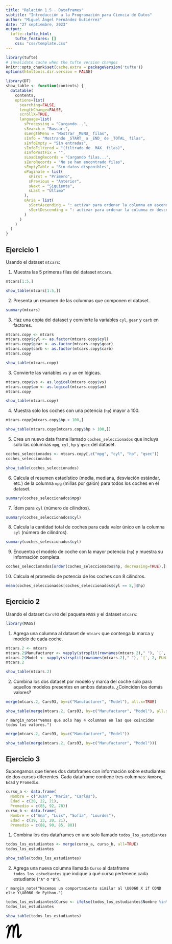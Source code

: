 ```yaml
---
title: "Relación 1.5 · Dataframes"
subtitle: "Introducción a la Programación para Ciencia de Datos"
author: "Miguel Ángel Fernández Gutiérrez"
date: "27 septiembre, 2023"
output:
  tufte::tufte_html:
    tufte_features: []
    css: "css/template.css"
---
```


```r
library(tufte)
# invalidate cache when the tufte version changes
knitr::opts_chunk$set(cache.extra = packageVersion('tufte'))
options(htmltools.dir.version = FALSE)

library(DT)
show_table <- function(contents) {
  datatable(
    contents,
    options=list(
      searching=FALSE,
      lengthChange=FALSE,
      scrollX=TRUE,
      language=list(
        sProcessing = "Cargando...",
        sSearch = "Buscar:", 
        sLengthMenu = "Mostrar _MENU_ filas", 
        sInfo = "Mostrando _START_ a _END_ de _TOTAL_ filas", 
        sInfoEmpty = "Sin entradas", 
        sInfoFiltered = "(filtrado de _MAX_ filas)", 
        sInfoPostFix = "",
        sLoadingRecords = "Cargando filas...", 
        sZeroRecords = "No se han encontrado filas", 
        sEmptyTable = "Sin datos disponibles", 
        oPaginate = list(
          sFirst = "Primero",
          sPrevious = "Anterior", 
          sNext = "Siguiente",
          sLast = "Último"
        ), 
        oAria = list(
          sSortAscending = ": activar para ordenar la columna en ascendente", 
          sSortDescending = ": activar para ordenar la columna en descendente"
        )
      )
    )
  )
}
```

## Ejercicio 1

Usando el dataset `mtcars`:

1. Muestra las 5 primeras filas del dataset `mtcars`.

```r
mtcars[1:5,]
```
```r
show_table(mtcars[1:5,])
```

2. Presenta un resumen de las columnas que componen el dataset.

```r
summary(mtcars)
```

3. Haz una copia del dataset y convierte la variables `cyl`, `gear` y `carb` en factores.

```r
mtcars.copy <- mtcars
mtcars.copy$cyl <- as.factor(mtcars.copy$cyl)
mtcars.copy$gear <- as.factor(mtcars.copy$gear)
mtcars.copy$carb <- as.factor(mtcars.copy$carb)
mtcars.copy
```
```r
show_table(mtcars.copy)
```

3. Convierte las variables `vs` y `am` en lógicas.

```r
mtcars.copy$vs <- as.logical(mtcars.copy$vs)
mtcars.copy$am <- as.logical(mtcars.copy$am)
mtcars.copy
```
```r
show_table(mtcars.copy)
```

4. Muestra solo los coches con una potencia (`hp`) mayor a 100.

```r
mtcars.copy[mtcars.copy$hp > 100,]
```
```r
show_table(mtcars.copy[mtcars.copy$hp > 100,])
```

5. Crea un nuevo data frame llamado `coches_seleccionados` que incluya solo las columnas `mpg`, `cyl`, `hp` y `qsec` del dataset.

```r
coches_seleccionados <- mtcars.copy[,c("mpg", "cyl", "hp", "qsec")]
coches_seleccionados
```
```r
show_table(coches_seleccionados)
```

6. Calcula el resumen estadístico (media, mediana, desviación estándar, etc.) de la columna `mpg` (millas por galón) para todos los coches en el dataset.

```r
summary(coches_seleccionados$mpg)
```

7. Ídem para `cyl` (número de cilindros).

```r
summary(coches_seleccionados$cyl)
```

8. Calcula la cantidad total de coches para cada valor único en la columna `cyl` (número de cilindros).

```r
summary(coches_seleccionados$cyl)
```

9. Encuentra el modelo de coche con la mayor potencia (`hp`) y muestra su información completa.

```r
coches_seleccionados[order(coches_seleccionados$hp, decreasing=TRUE),][1,]
```

10. Calcula el promedio de potencia de los coches con 8 cilindros.

```r
mean(coches_seleccionados[coches_seleccionados$cyl == 8,]$hp)
```

## Ejercicio 2

Usando el dataset `Cars93` del paquete `MASS` y el dataset `mtcars`:

```r
library(MASS)
```

1. Agrega una columna al dataset de `mtcars` que contenga la marca y modelo de cada coche.

```r
mtcars.2 <- mtcars
mtcars.2$Manufacturer <- vapply(strsplit(rownames(mtcars.2)," "), `[`, 1, FUN.VALUE=character(1))
mtcars.2$Model <- vapply(strsplit(rownames(mtcars.2)," "), `[`, 2, FUN.VALUE=character(1))
mtcars.2
```
```r
show_table(mtcars.2)
```

2. Combina los dos dataset por modelo y marca del coche solo para aquellos modelos presentes en ambos datasets. ¿Coinciden los demás valores?

```r
merge(mtcars.2, Cars93, by=c("Manufacturer", "Model"), all.x=TRUE)
```
```r
show_table(merge(mtcars.2, Cars93, by=c("Manufacturer", "Model"), all.x=TRUE))
```

`r margin_note("Vemos que solo hay 4 columnas en las que coincidan todos los valores.")`
```r
merge(mtcars.2, Cars93, by=c("Manufacturer", "Model"))
```
```r
show_table(merge(mtcars.2, Cars93, by=c("Manufacturer", "Model")))
```

## Ejercicio 3

Supongamos que tienes dos dataframes con información sobre estudiantes de dos cursos diferentes. Cada dataframe contiene tres columnas: `Nombre`, `Edad` y `Promedio`.

```r
curso_a <- data.frame(
  Nombre = c("Juan", "María", "Carlos"),
  Edad = c(20, 22, 21),
  Promedio = c(85, 92, 78))
curso_b <- data.frame(
  Nombre = c("Ana", "Luis", "Sofía", "Lourdes"),
  Edad = c(19, 23, 20, 21),
  Promedio = c(88, 90, 85, 80))
```

1. Combina los dos dataframes en uno solo llamado `todos_los_estudiantes`

```r
todos_los_estudiantes <- merge(curso_a, curso_b, all=TRUE)
todos_los_estudiantes
```
```r
show_table(todos_los_estudiantes)
```

2. Agrega una nueva columna llamada `Curso` al dataframe `todos_los_estudiantes` que indique a qué curso pertenece cada estudiante (`"A"` o `"B"`).

`r margin_note("Hacemos un comportamiento similar al \U0060 X if COND else Y\U0060 de Python.")`
```r
todos_los_estudiantes$Curso <- ifelse(todos_los_estudiantes$Nombre %in% curso_a$Nombre, "A", "B")
todos_los_estudiantes
```
```r
show_table(todos_los_estudiantes)
```

<div class="footer"><svg xmlns="http://www.w3.org/2000/svg" id="svg" width="50" height="50" version="1.1" viewBox="0 0 50 50"><g id="svgg" transform="matrix(.05 0 0 .05 3.2444e-8 18.441)"><path d="m673.62-327.82c-51.303 20.849-111.41 86.95-152.2 167.37-16.576 32.691-17.95 33.427-23.529 12.665-10.588-39.42-32.657-81.734-54.127-103.79-49.779-51.124-137.88 1.6679-194.87 116.75-7.2756 14.701-13.487 27.153-13.803 27.682-1.6564 2.7549-2.9562-3.7902-6.1483-30.943-16.748-142.45-91.316-147.95-183.6-13.539-49.175 71.623-55.622 92.345-32.404 104.22 12.624 6.4589 37.534-4.2791 37.534-16.179 0-7.6954 68.85-94.858 85.65-108.44 18.497-14.948 19.072-14.931 23.443 0.64991 8.5006 30.299 7.011 100.05-3.6062 169.1-2.5306 16.449-5.4754 36.119-6.5394 43.711-3.0483 21.683-8.817 57.888-12.837 80.52-2.0188 11.388-4.5379 25.881-5.5904 32.208-2.6054 15.632-10.795 58.573-20.619 108.13-4.6184 23.299-11.002 56.985-19.612 103.53-10.197 55.11-15.943 83.407-22.172 109.28-3.8132 15.816-8.5294 35.486-10.485 43.711-9.8695 41.525-5.182 59.573 18.652 71.795 18.658 9.5646 41.117 2.3754 53.408-17.088 13.131-20.809 37.637-104.39 37.637-128.39 0-6.7004 2.0188-12.762 17.611-52.85 5.5214-14.2 10.744-27.797 14.586-37.959 0.95474-2.5306 3.008-7.7069 4.5551-11.503 6.2288-15.253 30.77-91.931 40.502-126.53 5.6939-20.245 11.227-39.397 12.302-42.561 1.0698-3.1633 3.7614-12.481 5.9757-20.705 6.5049-24.145 25.111-84.609 39.282-127.68 8.817-26.802 15.575-46.098 41.059-117.33 13.918-38.885 41.83-86.272 50.82-86.272 6.3438 0 16.84 26.894 22.902 58.665 13.286 69.65 14.678 174.57 4.6472 349.69-7.9485 138.78-8.4604 156.35-6.4819 222.01 2.2891 76.028 3.3071 79.876 24.553 93.001 26.974 16.668 67.136 0.21856 71.347-29.217 1.5701-10.962 6.0045-81.515 8.3511-132.8 2.8757-62.8 10.134-133 20.814-201.3 1.1848-7.5919 4.2388-27.262 6.7809-43.711 2.5421-16.449 5.5904-34.048 6.7694-39.11 8.9952-38.5 12.515-52.66 16.593-66.717 4.9865-17.197 5.5156-18.698 20.308-57.514 14.045-36.844 54.667-117.42 74.032-146.82 4.8485-7.3676 8.84-14.097 8.8687-14.954 0.023-0.86271 4.6759-7.0915 10.33-13.844 10.151-12.13 10.312-12.21 12.435-6.6314 8.7709 23.075 13.441 141.15 9.6682 244.37-3.7154 101.6-9.1966 223.79-10.629 236.96-6.9938 64.405 0.81095 195.66 14.01 235.6 22.977 69.512 106.2 84.155 168.13 29.574 4.8427-4.2733 11.457-9.7832 14.689-12.239 33.036-25.122 87.865-105.6 104.52-153.4 16.978-48.732-45.166-86.709-79.462-48.559-6.3208 7.034-12.17 14.913-46.679 62.903-37.695 52.419-50.141 67.16-53.707 63.599-0.87997-0.87997-1.3688-112.09-1.087-247.13 0.4141-198.91-0.14379-254.75-2.9332-294.1-6.9132-97.458-18.083-149.05-43.475-200.85-5.7227-11.675-27.814-34.664-33.416-34.773-2.0763-0.0403-5.7802-1.5932-8.2361-3.4509-6.7464-5.1015-40.847-4.3423-54.506 1.2078" fill-rule="evenodd"/></g></svg></div>
